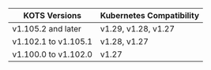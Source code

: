 | KOTS Versions          | Kubernetes Compatibility    |
|------------------------|-----------------------------|
| v1.105.2 and later     | v1.29, v1.28, v1.27         |
| v1.102.1 to v1.105.1   | v1.28, v1.27                |
| v1.100.0 to v1.102.0   | v1.27                       |
